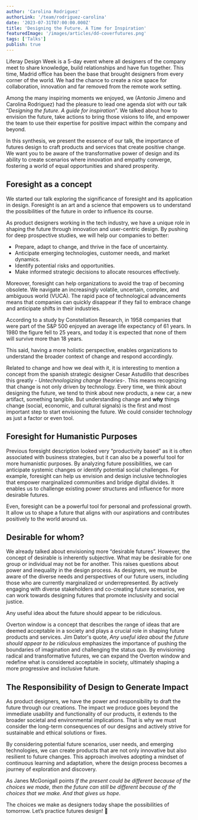 ```yaml
---
author: 'Carolina Rodriguez'
authorLink: '/team/rodriguez-carolina'
date: '2023-07-31T07:00:00.000Z'
title: 'Designing the Future. A Time for Inspiration'
featuredImage: '/images/articles/dd-coverfutures.png'
tags: ['Talks']
publish: true
---
```


Liferay Design Week is a 5-day event where all designers of the company meet to share knowledge, build relationships and have fun together. This time, Madrid office has been the base that brought designers from every corner of the world. We had the chance to create a nice space for collaboration, innovation and far removed from the remote work setting. 

Among the many inspiring moments we enjoyed, we (Antonio Jimeno and Carolina Rodriguez) had the pleasure to lead one agenda slot with our talk “*Designing the future. A guide for inspiration*”. We talked about how to envision the future, take actions to bring those visions to life, and empower the team to use their expertise for positive impact within the company and beyond.

In this synthesis, we present the essence of our talk, the importance of futures design to craft products and services that create positive change. We want you to be aware of the transformative power of design and its ability to create scenarios where innovation and empathy converge, fostering a world of equal opportunities and shared prosperity.


## Foresight as a concept
We started our talk exploring the significance of foresight and its application in design. Foresight is an art and a science that empowers us to understand the possibilities of the future in order to influence its course. 

As product designers working in the tech industry, we have a unique role in shaping the future through innovation and user-centric design. By pushing for deep prospective studies, we will help our companies to better:

- Prepare, adapt to change, and thrive in the face of uncertainty.
- Anticipate emerging technologies, customer needs, and market dynamics.
- Identify potential risks and opportunities.
- Make informed strategic decisions to allocate resources effectively.

Moreover, foresight can help organizations to avoid the trap of becoming obsolete. We navigate an increasingly volatile, uncertain, complex, and ambiguous world (VUCA). The rapid pace of technological advancements means that companies can quickly disappear if they fail to embrace change and anticipate shifts in their industries. 

<aside> According to a study by Constellation Research, in 1958 companies that were part of the S&P 500 enjoyed an average life expectancy of 61 years. In 1980 the figure fell to 25 years, and today it is expected that none of them will survive more than 18 years.</aside>

This said, having a more holistic perspective, enables organizations to understand the broader context of change and respond accordingly.

Related to change and how we deal with it, it is interesting to mention a concept from the spanish strategic designer Cesar Astudillo that describes this greatly - *Untechnologizing change theories*-. This means recognizing that change is not only driven by technology. Every time, we think about designing the future, we tend to think about new products, a new car, a new artifact, something tangible. But understanding change and **why** things change (social, economic, and cultural signals) is the first and most important step to start envisioning the future. We could consider technology as just a factor or even tool.


## Foresight for Humanistic Purposes
Previous foresight description looked very “productivity based” as it is often associated with business strategies, but it can also be a powerful tool for more humanistic purposes. By analyzing future possibilities, we can anticipate systemic changes or identify potential social challenges. For example, foresight can help us envision and design inclusive technologies that empower marginalized communities and bridge digital divides. It enables us to challenge existing power structures and influence for more desirable futures.

Even, foresight can be a powerful tool for personal and professional growth. It allow us to shape a future that aligns with our aspirations and contributes positively to the world around us.


## Desirable for whom?
We already talked about envisioning more “desirable futures”. However, the concept of desirable is inherently subjective. What may be desirable for one group or individual may not be for another. This raises questions about power and inequality in the design process. As designers, we must be aware of the diverse needs and perspectives of our future users, including those who are currently marginalized or underrepresented. By actively engaging with diverse stakeholders and co-creating future scenarios, we can work towards designing futures that promote inclusivity and social justice.

<aside> Any useful idea about the future should appear to be ridiculous. </aside>

Overton window is a concept that describes the range of ideas that are deemed acceptable in a society and plays a crucial role in shaping future products and services. Jim Dator's quote, *Any useful idea about the future should appear to be ridiculous* emphasizes the importance of pushing the boundaries of imagination and challenging the status quo. By envisioning radical and transformative futures, we can expand the Overton window and redefine what is considered acceptable in society, ultimately shaping a more progressive and inclusive future.


## The Responsibility of Design to Generate Impact
As product designers, we have the power and responsibility to draft the future through our creations. The impact we produce goes beyond the immediate usability and functionality of our products, it extends to the broader societal and environmental implications. That is why we must consider the long-term consequences of our designs and actively strive for sustainable and ethical solutions or fixes.

By considering potential future scenarios, user needs, and emerging technologies, we can create products that are not only innovative but also resilient to future changes. This approach involves adopting a mindset of continuous learning and adaptation, where the design process becomes a journey of exploration and discovery.

As Janes McGonigall points *If the present could be different because of the choices we made, then the future can still be different because of the choices that we make. And that gives us hope*.

The choices we make as designers today shape the possibilities of tomorrow. Let’s practice futures design! 🚀
